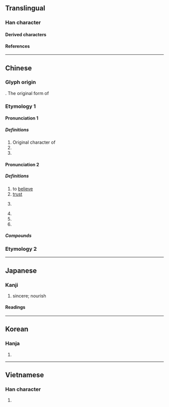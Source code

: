{{also|俘|孵}}
{{character info/new}}
==Translingual==

===Han character===
{{Han char|rn=39|rad=子|as=04|sn=7|four=20407|canj=BND|ids=⿱爫子}}

====Derived characters====
{{lang|mul|[[乳]] [[俘]] [[浮]] [[郛]] [[桴]] [[稃]] [[殍]] [[蜉]] [[艀]] [[孵]]}}

====References====
{{Han ref|kx=0278.060|dkj=06948|dj=0545.130|hdz=21012.060|uh=5B5A}}

----

==Chinese==
{{zh-forms}}

===Glyph origin===
{{Han etym}}

{{Han compound|爪|子}}. The original form of {{zh-l|俘}}

<!--|c=fu1-->
{{attention|zh}}

===Etymology 1===
====Pronunciation 1====
{{zh-pron
|m=fū
|mc=y
|oc=y
|cat=v,n
}}

=====Definitions=====
{{zh-hanzi}}

# Original character of {{zh-l|俘}}
# {{zh-alt-form|孵}}
# {{zh-alt-form|稃}}

====Pronunciation 2====
{{zh-pron
|m=fú
|cat=
}}

=====Definitions=====
{{zh-hanzi}}

# to [[believe]]
# [[trust]]
# {{lb|zh|used in oracle bone}} {{zh-alt-form|俘}}
# {{zh-alt-form|浮}}
# {{zh-alt-form|莩}}
# {{zh-alt-form|付}}

=====Compounds=====
{{zh-der|中孚|孚乳|情孚意合|孚眾望|孚佑|美孚燈|簡孚|阮孚蠟屐|美孚油}}
===Etymology 2===
{{zh-see|孵|ss}}

----

==Japanese==

===Kanji===
{{ja-kanji|grade=|rs=子04}}

# sincere; nourish

====Readings====
{{ja-readings
|goon=ふ
|kanon=ふ
|kun=たまご-, はぐく-む
}}

----

==Korean==

===Hanja===
{{ko-hanja|부}}

# {{defn|lang=ko|sort=子04}}

----

==Vietnamese==

===Han character===
{{vi-readings|rs=子04|reading=[[phu]], [[phù]]}}

# {{defn|lang=vi|sort=子04}}

{{cln|vi|Han tu}}